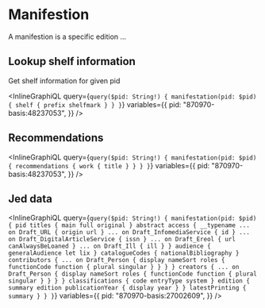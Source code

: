 # Manifestion

A manifestion is a specific edition ...

## Lookup shelf information

Get shelf information for given pid

<InlineGraphiQL
  query={`query($pid: String!) {
            manifestation(pid: $pid) {
            shelf {
                prefix
                shelfmark
                }
            }
        }`}
  variables={{
    pid: "870970-basis:48237053",
  }}
/>

## Recommendations

<InlineGraphiQL
  query={`query($pid: String!) {
            manifestation(pid: $pid) {
              recommendations {
                work {
                  title
                }
              }
            }
        }`}
  variables={{
    pid: "870970-basis:48237053",
  }}
/>

## Jed data
<InlineGraphiQL
query={`query($pid: String!) { manifestation(pid: $pid) {
pid
titles {
main
full
original
}
abstract
access {
__typename
... on Draft_URL {
origin
url
}
... on Draft_InfomediaService {
id
}
... on Draft_DigitalArticleService {
issn
}
... on Draft_Ereol {
url
canAlwaysBeLoaned
}
... on Draft_Ill {
ill
}
}
audience {
generalAudience
let
lix
}
catalogueCodes {
nationalBibliography
}
contributors {
... on Draft_Person {
display
nameSort
roles {
functionCode
function {
plural
singular
}
}
}
}
creators {
... on Draft_Person {
display
nameSort
roles {
functionCode
function {
plural
singular
}
}
}
}
classifications {
code
entryType
system
}
edition {
summary
edition
publicationYear {
display
year
}
}
latestPrinting {
summary
}
}
}`}
variables={{
pid: "870970-basis:27002609",
}}
/>

